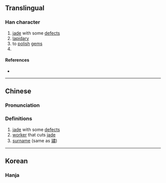 {{also|㓘|玉}}
{{character info/new}}
==Translingual==

===Han character===
{{Han char|rn=96|rad=玉|as=00|sn=5|four=10104|canj=MGI,MIG,XXXMG|ids=⿷王丶,⿱一𡈽}}

# [[jade]] with some [[defect]]s
# [[lapidary]]
# to [[polish]] [[gem]]s
# {{surname|lang=zh}}

====References====
* {{Han ref|kx=0727.010|dkj=20822|hdz=21101.020|uh=738A|ud=29578|bh=C9A7|bd=51623}}

----

==Chinese==
{{zh-forms|alt=㓘,珟,璛}}

===Pronunciation===
{{zh-pron
|m=sù
|c=
|mc=y
|oc=y
|ma=
|cat=
}}

===Definitions===
{{zh-hanzi}}

# [[jade]] with some [[defects]]
# [[worker]] that cuts [[jade]]
# [[surname]] (same as [[璛]])

----

==Korean==

===Hanja===
{{ko-hanja|hangeul=[[숙]], [[옥]]|rv=suk, ok|mr=suk, ok|y=swuk, ok|eumhun=[[옥]] [[다듬다|다듬는]] [[장인]], [[구슬]]|ehrv=ok dadeumneun jangin, guseul|ehmr=ok tadŭmnŭn changin, kusŭl|ehy=okq tatumnun cangin, kwusul}}